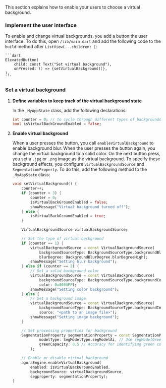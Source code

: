 <PlatformWrapper platform='flutter'>

This section explains how to enable your users to choose a virtual background.

### Implement the user interface

To enable and change virtual backgrounds, you add a button the user interface. To do this, open `/lib/main.dart` and add the following code to the `build` method after `ListView(...children: [`:

    ```dart
    ElevatedButton(
        child: const Text("Set virtual background"),
        onPressed: () => {setVirtualBackground()},
    ),
    ```
### Set a virtual background

1. **Define variables to keep track of the virtual background state**

    In the `_MyAppState` class, add the following declarations:

    ```dart
    int counter = 0; // to cycle through different types of backgrounds
    bool isVirtualBackGroundEnabled = false;
    ```

2. **Enable virtual background**

    When a user presses the button, you call `enableVirtualBackground` to enable background blur. When the user presses the button again, you change the virtual background to a solid color. On the next button press, you set a `.jpg` or `.png` image as the virtual background. To specify these background effects, you configure `virtualBackgroundSource` and `SegmentationProperty`. To do this, add the following method to the `_MyAppState` class:

    ```dart
    void setVirtualBackground() {
        counter++;
        if (counter > 3) {
            counter = 0;
            isVirtualBackGroundEnabled = false;
            showMessage("Virtual background turned off");
        } else {
            isVirtualBackGroundEnabled = true;
        }

        VirtualBackgroundSource virtualBackgroundSource;

        // Set the type of virtual background
        if (counter == 1) {
            virtualBackgroundSource = const VirtualBackgroundSource(
                backgroundSourceType: BackgroundSourceType.backgroundBlur,
                blurDegree: BackgroundBlurDegree.blurDegreeHigh);
            showMessage("Setting blur background");
        } else if (counter == 2) {
            // Set a solid background color
            virtualBackgroundSource = const VirtualBackgroundSource(
                backgroundSourceType: BackgroundSourceType.backgroundColor,
                color: 0x0000FF);
            showMessage("Setting color background");
        } else {
            // Set a background image
            virtualBackgroundSource = const VirtualBackgroundSource(
                backgroundSourceType: BackgroundSourceType.backgroundImg,
                source: "<path to an image file>");
            showMessage("Setting image background");
        }

        // Set processing properties for background
        SegmentationProperty segmentationProperty = const SegmentationProperty(
                modelType: SegModelType.segModelAi, // Use segModelGreen if you have a green background
                greenCapacity: 0.5 // Accuracy for identifying green colors (range 0-1)
            );

        // Enable or disable virtual background
        agoraEngine.enableVirtualBackground(
            enabled: isVirtualBackGroundEnabled,
            backgroundSource: virtualBackgroundSource,
            segproperty: segmentationProperty);
    }
    ```

</PlatformWrapper>
